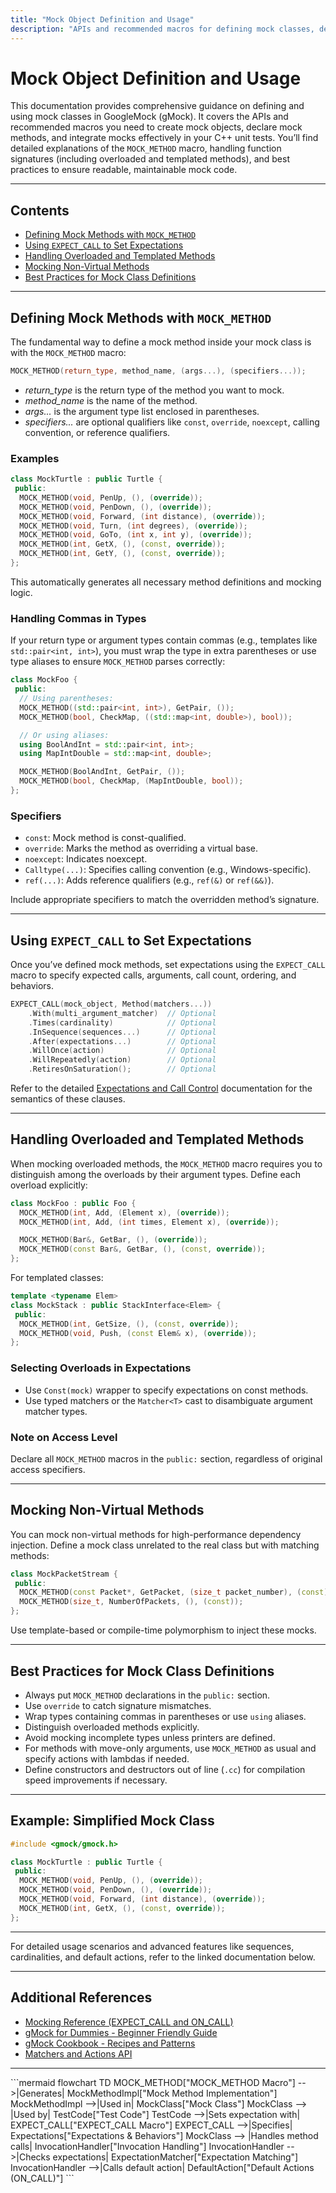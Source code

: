 ```yaml
---
title: "Mock Object Definition and Usage"
description: "APIs and recommended macros for defining mock classes, declaring mock methods, and integrating mocks into your C++ unit tests. Includes guidance on `MOCK_METHOD` usage, function signature coverage, and best practices for maintainable mock code."
---
```


# Mock Object Definition and Usage

This documentation provides comprehensive guidance on defining and using mock classes in GoogleMock (gMock). It covers the APIs and recommended macros you need to create mock objects, declare mock methods, and integrate mocks effectively in your C++ unit tests. You’ll find detailed explanations of the `MOCK_METHOD` macro, handling function signatures (including overloaded and templated methods), and best practices to ensure readable, maintainable mock code.

---

## Contents

- [Defining Mock Methods with `MOCK_METHOD`](#defining-mock-methods-with-mock_method)
- [Using `EXPECT_CALL` to Set Expectations](#using-expect_call-to-set-expectations)
- [Handling Overloaded and Templated Methods](#handling-overloaded-and-templated-methods)
- [Mocking Non-Virtual Methods](#mocking-non-virtual-methods)
- [Best Practices for Mock Class Definitions](#best-practices-for-mock-class-definitions)

---

## Defining Mock Methods with `MOCK_METHOD`

The fundamental way to define a mock method inside your mock class is with the `MOCK_METHOD` macro:

```cpp
MOCK_METHOD(return_type, method_name, (args...), (specifiers...));
```

- *return_type* is the return type of the method you want to mock.
- *method_name* is the name of the method.
- *args...* is the argument type list enclosed in parentheses.
- *specifiers...* are optional qualifiers like `const`, `override`, `noexcept`, calling convention, or reference qualifiers.

### Examples

```cpp
class MockTurtle : public Turtle {
 public:
  MOCK_METHOD(void, PenUp, (), (override));
  MOCK_METHOD(void, PenDown, (), (override));
  MOCK_METHOD(void, Forward, (int distance), (override));
  MOCK_METHOD(void, Turn, (int degrees), (override));
  MOCK_METHOD(void, GoTo, (int x, int y), (override));
  MOCK_METHOD(int, GetX, (), (const, override));
  MOCK_METHOD(int, GetY, (), (const, override));
};
```

This automatically generates all necessary method definitions and mocking logic.

### Handling Commas in Types

If your return type or argument types contain commas (e.g., templates like `std::pair<int, int>`), you must wrap the type in extra parentheses or use type aliases to ensure `MOCK_METHOD` parses correctly:

```cpp
class MockFoo {
 public:
  // Using parentheses:
  MOCK_METHOD((std::pair<int, int>), GetPair, ());
  MOCK_METHOD(bool, CheckMap, ((std::map<int, double>), bool));

  // Or using aliases:
  using BoolAndInt = std::pair<int, int>;
  using MapIntDouble = std::map<int, double>;

  MOCK_METHOD(BoolAndInt, GetPair, ());
  MOCK_METHOD(bool, CheckMap, (MapIntDouble, bool));
};
```

### Specifiers

- `const`: Mock method is const-qualified.
- `override`: Marks the method as overriding a virtual base.
- `noexcept`: Indicates noexcept.
- `Calltype(...)`: Specifies calling convention (e.g., Windows-specific).
- `ref(...)`: Adds reference qualifiers (e.g., `ref(&)` or `ref(&&)`).

Include appropriate specifiers to match the overridden method’s signature.

---

## Using `EXPECT_CALL` to Set Expectations

Once you’ve defined mock methods, set expectations using the `EXPECT_CALL` macro to specify expected calls, arguments, call count, ordering, and behaviors.

```cpp
EXPECT_CALL(mock_object, Method(matchers...))
    .With(multi_argument_matcher)  // Optional
    .Times(cardinality)            // Optional
    .InSequence(sequences...)      // Optional
    .After(expectations...)        // Optional
    .WillOnce(action)              // Optional
    .WillRepeatedly(action)        // Optional
    .RetiresOnSaturation();        // Optional
```

Refer to the detailed [Expectations and Call Control](https://google.github.io/googletest/reference/mocking.html#EXPECT_CALL) documentation for the semantics of these clauses.

---

## Handling Overloaded and Templated Methods

When mocking overloaded methods, the `MOCK_METHOD` macro requires you to distinguish among the overloads by their argument types. Define each overload explicitly:

```cpp
class MockFoo : public Foo {
  MOCK_METHOD(int, Add, (Element x), (override));
  MOCK_METHOD(int, Add, (int times, Element x), (override));

  MOCK_METHOD(Bar&, GetBar, (), (override));
  MOCK_METHOD(const Bar&, GetBar, (), (const, override));
};
```

For templated classes:

```cpp
template <typename Elem>
class MockStack : public StackInterface<Elem> {
 public:
  MOCK_METHOD(int, GetSize, (), (const, override));
  MOCK_METHOD(void, Push, (const Elem& x), (override));
};
```

### Selecting Overloads in Expectations

- Use `Const(mock)` wrapper to specify expectations on const methods.
- Use typed matchers or the `Matcher<T>` cast to disambiguate argument matcher types.

### Note on Access Level

Declare all `MOCK_METHOD` macros in the `public:` section, regardless of original access specifiers.

---

## Mocking Non-Virtual Methods

You can mock non-virtual methods for high-performance dependency injection. Define a mock class unrelated to the real class but with matching methods:

```cpp
class MockPacketStream {
 public:
  MOCK_METHOD(const Packet*, GetPacket, (size_t packet_number), (const));
  MOCK_METHOD(size_t, NumberOfPackets, (), (const));
};
```

Use template-based or compile-time polymorphism to inject these mocks.

---

## Best Practices for Mock Class Definitions

- Always put `MOCK_METHOD` declarations in the `public:` section.
- Use `override` to catch signature mismatches.
- Wrap types containing commas in parentheses or use `using` aliases.
- Distinguish overloaded methods explicitly.
- Avoid mocking incomplete types unless printers are defined.
- For methods with move-only arguments, use `MOCK_METHOD` as usual and specify actions with lambdas if needed.
- Define constructors and destructors out of line (`.cc`) for compilation speed improvements if necessary.

---

## Example: Simplified Mock Class

```cpp
#include <gmock/gmock.h>

class MockTurtle : public Turtle {
 public:
  MOCK_METHOD(void, PenUp, (), (override));
  MOCK_METHOD(void, PenDown, (), (override));
  MOCK_METHOD(void, Forward, (int distance), (override));
  MOCK_METHOD(int, GetX, (), (const, override));
};
```

---

For detailed usage scenarios and advanced features like sequences, cardinalities, and default actions, refer to the linked documentation below.

---

## Additional References

- [Mocking Reference (EXPECT_CALL and ON_CALL)](https://google.github.io/googletest/reference/mocking.html)
- [gMock for Dummies - Beginner Friendly Guide](https://google.github.io/googletest/gmock_for_dummies.html)
- [gMock Cookbook - Recipes and Patterns](https://google.github.io/googletest/gmock_cook_book.html)
- [Matchers and Actions API](https://google.github.io/googletest/reference/matchers.html)

---

<SummaryDiagram>
```mermaid
flowchart TD
  MOCK_METHOD["MOCK_METHOD Macro"] -->|Generates| MockMethodImpl["Mock Method Implementation"]
  MockMethodImpl -->|Used in| MockClass["Mock Class"]
  MockClass --> |Used by| TestCode["Test Code"]
  TestCode -->|Sets expectation with| EXPECT_CALL["EXPECT_CALL Macro"]
  EXPECT_CALL -->|Specifies| Expectations["Expectations & Behaviors"]
  MockClass --> |Handles method calls| InvocationHandler["Invocation Handling"]
  InvocationHandler -->|Checks expectations| ExpectationMatcher["Expectation Matching"]
  InvocationHandler -->|Calls default action| DefaultAction["Default Actions (ON_CALL)"]
```